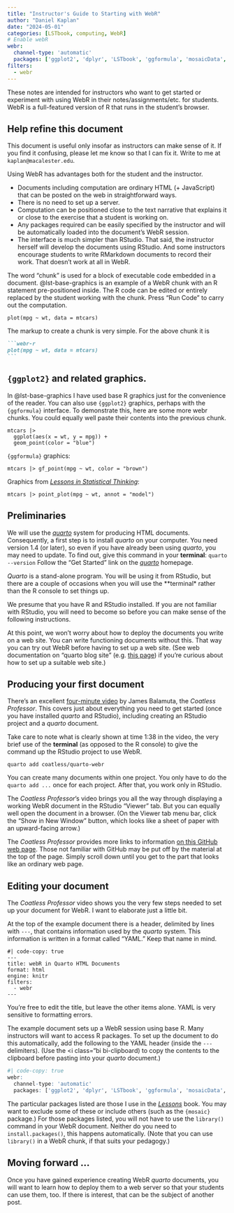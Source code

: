 ```yaml
---
title: "Instructor's Guide to Starting with WebR"
author: "Daniel Kaplan"
date: "2024-05-01"
categories: [LSTbook, computing, WebR]
# Enable webR
webr:
  channel-type: 'automatic'
  packages: ['ggplot2', 'dplyr', 'LSTbook', 'ggformula', 'mosaicData', 'moderndive', 'palmerpenguins', 'babynames', 'stringdist', 'mosaicData']
filters:
  - webr
---
```


These notes are intended for instructors who want to get started or experiment with using WebR in their notes/assignments/etc. for students.
WebR is a full-featured version of R that runs in the student's browser.

::: {.callout-note}
## Help refine this document

This document is useful only insofar as instructors can make sense of it. If you find it confusing, please let me know so that I can fix it. Write to me at `kaplan@macalester.edu`.
:::

Using WebR has advantages both for the student and the instructor. 

- Documents including computation are ordinary HTML (+  JavaScript) that can be posted on the web in straightforward ways.
- There is no need to set up a server.
- Computation can be positioned close to the text narrative that explains it or close to the exercise that a student is working on. 
- Any packages required can be easily specified by the instructor and will be automatically loaded into the document's WebR session.
- The interface is much simpler than RStudio. That said, the instructor herself will develop the documents using RStudio. And some instructors encourage students to write RMarkdown documents to record their work. That doesn't work at all in WebR. 

The word "chunk" is used for a block of executable code embedded in a document. @lst-base-graphics is an example of a WebR chunk with an R statement pre-positioned inside. The R code can be edited or entirely replaced by the student working with the chunk. Press "Run Code" to carry out the computation.

::: {#lst-base-graphics}
```webr-r
plot(mpg ~ wt, data = mtcars)
```
:::

The markup to create a chunk is very simple. For the above chunk it is

````markdown
```webr-r
plot(mpg ~ wt, data = mtcars)
```
````

::: {.callout-note}
## `{ggplot2}` and related graphics.

In @lst-base-graphics I have used base R graphics just for the convenience of the reader. You can also use `{ggplot2}` graphics, perhaps with the `{ggformula}` interface. To demonstrate this, here are some more webr chunks. You could equally well paste their contents into the previous chunk.

```webr-r
mtcars |> 
  ggplot(aes(x = wt, y = mpg)) + 
  geom_point(color = "blue")
```

`{ggformula}` graphics:
```webr-r
mtcars |> gf_point(mpg ~ wt, color = "brown")
```

Graphics from [*Lessons in Statistical Thinking*](https://dtkaplan.github.io/Lessons-in-statistical-thinking/L02-Pointplots.html#point-plot):
```webr-r
mtcars |> point_plot(mpg ~ wt, annot = "model")
```
:::

## Preliminaries

We will use the [*quarto*](https://quarto.org/) system for producing HTML documents. Consequently, a first step is to install *quarto* on your computer. You need version 1.4 (or later), so even if you have already been using *quarto*, you may need to update. [To find out, give this command in your **terminal**: `quarto --version`]{.aside} Follow the "Get Started" link on the [*quarto*](https://quarto.org/) homepage.

*Quarto* is a stand-alone program. You will be using it from RStudio, but there are a couple of occasions when you will use the **terminal* rather than the R console to set things up.

We presume that you have R and RStudio installed. If you are not familiar with RStudio, you will need to become so before you can make sense of the following instructions.

At this point, we won't worry about how to deploy the documents you write on a web site. You can write functioning documents without this. That way you can try out WebR before having to set up a web site. (See web documentation on "quarto blog site" (e.g. [this page](https://quarto.org/docs/publishing/)) if you're curious about how to set up a suitable web site.)

## Producing your first document

There's an excellent [four-minute video](https://youtu.be/DoRR2S5lLvk?t=5) by James Balamuta, the *Coatless Professor*. This covers just about everything you need to get started (once you have installed *quarto* and RStudio), including creating an RStudio project and a *quarto* document.

Take care to note what is clearly shown at time 1:38 in the video, the very brief use of the **terminal** (as opposed to the R console) to give the command up the RStudio project to use WebR. 

```rmarkdown
quarto add coatless/quarto-webr
```

You can create many documents within one project. You only have to do the `quarto add ...` once for each project. After that, you work only in RStudio.

The *Coatless Professor*'s video brings you all the way through displaying a working WebR document in the RStudio "Viewer" tab. But you can equally well open the document in a browser. (On the Viewer tab menu bar, click the "Show in New Window" button, which looks like a sheet of paper with an upward-facing arrow.)

The *Coatless Professor* provides more links to information [on this GitHub web page](https://github.com/coatless/quarto-webr?tab=readme-ov-file). Those not familiar with GitHub may be put off by the material at the top of the page. Simply scroll down until you get to the part that looks like an ordinary web page.

## Editing your document

The *Coatless Professor* video shows you the very few steps needed to set up your document for WebR. I want to elaborate just a little bit.

At the top of the example document there is a header, delimited by lines with `---`, that contains information used by the *quarto* system. This information is written in a format called "YAML." Keep that name in mind. 

```verbatim
#| code-copy: true
---
title: webR in Quarto HTML Documents
format: html
engine: knitr
filters:
  - webr
---
```

You're free to edit the title, but leave the other items alone. YAML is very sensitive to formatting errors.

The example document sets up a WebR session using base R. Many instructors will want to access R packages. To set up the document to do this automatically, add the following to the YAML header (inside the `---` delimiters). (Use the <i class="bi bi-clipboard) to copy the contents to the clipboard before pasting into your *quarto* document.)

``` r
#| code-copy: true
webr:
  channel-type: 'automatic'
  packages: ['ggplot2', 'dplyr', 'LSTbook', 'ggformula', 'mosaicData', 'moderndive', 'palmerpenguins', 'babynames', 'stringdist', 'mosaicData']
```

The particular packages listed are those I use in the [*Lessons*](https://dtkaplan.github.io/Lessons-in-statistical-thinking) book. You may want to exclude some of these or include others (such as the `{mosaic}` package.) For those packages listed, you will not have to use the `library()` command in your WebR document. Neither do you need to `install.packages()`, this happens automatically. (Note that you can use `library()` in a WebR chunk, if that suits your pedagogy.)

## Moving forward ...

Once you have gained experience creating WebR *quarto* documents, you will want to learn how to deploy them to a web server so that your students can use them, too. If there is interest, that can be the subject of another post. 
